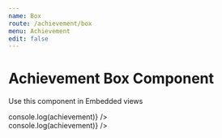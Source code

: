 ```yaml
---
name: Box
route: /achievement/box
menu: Achievement
edit: false
---
```



# Achievement Box Component

Use this component in Embedded views

<Playground>
	<div style={{ display: "flex", justifyContent: "space-evenly" }}>
		<div style={{ width: "30%" }}>
			<AchievementBoxComponent
				achievement={{
					title: "Super Giver",
					tiers: [
						{
							amount: 10,
							progress: 6,
							icon: "https://gwen.insertcoin.se/widget/images/action-icons/FallbackPlaceholder.svg",
						},
					],
				}}
				open={(achievement) => console.log(achievement)}
			/>
		</div>
		<div style={{ width: "30%" }}>
			<AchievementBoxComponent
				achievement={{
					title: "Sharing is Caring <3",
					tiers: [
						{
							amount: 1,
							progress: 1,
							icon: "https://gwen.insertcoin.se/widget/images/action-icons/FallbackPlaceholder.svg",
							completed: new Date(),
						},
					],
				}}
				open={(achievement) => console.log(achievement)}
			/>
		</div>
	</div>
</Playground>

<Props of={AchievementBoxComponent} />
